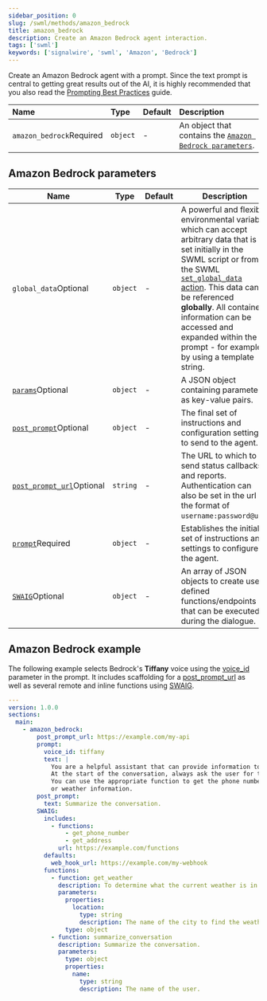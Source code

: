 ```yaml
---
sidebar_position: 0
slug: /swml/methods/amazon_bedrock
title: amazon_bedrock
description: Create an Amazon Bedrock agent interaction.
tags: ['swml']
keywords: ['signalwire', 'swml', 'Amazon', 'Bedrock']
---
```


[params]: /swml/methods/amazon_bedrock/params
[post_prompt]: /swml/methods/amazon_bedrock/post_prompt
[post_prompt_url]: /swml/methods/amazon_bedrock/post_prompt_url
[prompt]: /swml/methods/amazon_bedrock/prompt
[SWAIG]: /swml/methods/amazon_bedrock/swaig
[set_global_data action]: /swml/methods/amazon_bedrock/swaig/functions/data_map/output#actions
[Prompting Best Practices]: /ai/guides/best-practices#crafting-the-initial-prompt-for-the-ai

Create an Amazon Bedrock agent with a prompt. Since the text prompt is central to getting great results out of the AI,
it is highly recommended that you also read the [Prompting Best Practices][Prompting Best Practices] guide.

| Name                                               | Type     | Default | Description                                                    |
|:---------------------------------------------------|:---------|:--------|:---------------------------------------------------------------|
| `amazon_bedrock`<span className="required-arg">Required</span> | `object` | -       | An object that contains the [`Amazon Bedrock parameters`](#amazon-bedrock-parameters). |



## **Amazon Bedrock parameters**


| Name                                                                                        | Type     | Default | Description                                                                                                                                                                                                                                                                                                                                                                                            |
|---------------------------------------------------------------------------------------------|----------|:--------|--------------------------------------------------------------------------------------------------------------------------------------------------------------------------------------------------------------------------------------------------------------------------------------------------------------------------------------------------------------------------------------------------------|
| `global_data`<span className="optional-arg">Optional</span>                            | `object` | -       | A powerful and flexible environmental variable which can accept arbitrary data that is set initially in the SWML script or from the SWML [`set_global_data` action][set_global_data action]. This data can be referenced **globally**. All contained information can be accessed and expanded within the prompt - for example, by using a template string. |
| [`params`][params]<span className="optional-arg">Optional</span>             | `object` | -       | A JSON object containing parameters as key-value pairs.                                                                                                                                                                                                                                                                                                                                                |
| [`post_prompt`][post_prompt]<span className="optional-arg">Optional</span>         | `object` | -       | The final set of instructions and configuration settings to send to the agent.                                                                                                                                                                                                                                                                                                                         |
| [`post_prompt_url`][post_prompt_url]<span className="optional-arg">Optional</span> | `string` | -       | The URL to which to send status callbacks and reports. Authentication can also be set in the url in the format of `username:password@url`.                                                                                                                                                                                                                                                             |
| [`prompt`][prompt]<span className="required-arg">Required</span>                | `object` | -       | Establishes the initial set of instructions and settings to configure the agent.                                                                                                                                                                                                                                                                                                                       |
| [`SWAIG`][SWAIG]<span className="optional-arg">Optional</span>               | `object` | -       | An array of JSON objects to create user-defined functions/endpoints that can be executed during the dialogue.                                                                                                                                                                                                                                                                                          |




## Amazon Bedrock example

The following example selects Bedrock's **Tiffany** voice using the [voice_id](/swml/methods/amazon_bedrock/prompt) parameter in the prompt.
It includes scaffolding for a [post_prompt_url](/swml/methods/amazon_bedrock/post_prompt_url)
as well as several remote and inline functions using 
[SWAIG](/swml/methods/amazon_bedrock/swaig).

```yaml andJSON
---
version: 1.0.0
sections:
  main:
    - amazon_bedrock:
        post_prompt_url: https://example.com/my-api
        prompt:
          voice_id: tiffany
          text: |
            You are a helpful assistant that can provide information to users about a destination.
            At the start of the conversation, always ask the user for their name.
            You can use the appropriate function to get the phone number, address,
            or weather information.
        post_prompt:
          text: Summarize the conversation.
        SWAIG:
          includes:
            - functions:
                - get_phone_number
                - get_address
              url: https://example.com/functions
          defaults:
            web_hook_url: https://example.com/my-webhook
          functions:
            - function: get_weather
              description: To determine what the current weather is in a provided location.
              parameters:
                properties:
                  location:
                    type: string
                    description: The name of the city to find the weather from.
                type: object
            - function: summarize_conversation
              description: Summarize the conversation.
              parameters:
                type: object
                properties:
                  name:
                    type: string
                    description: The name of the user.
```

